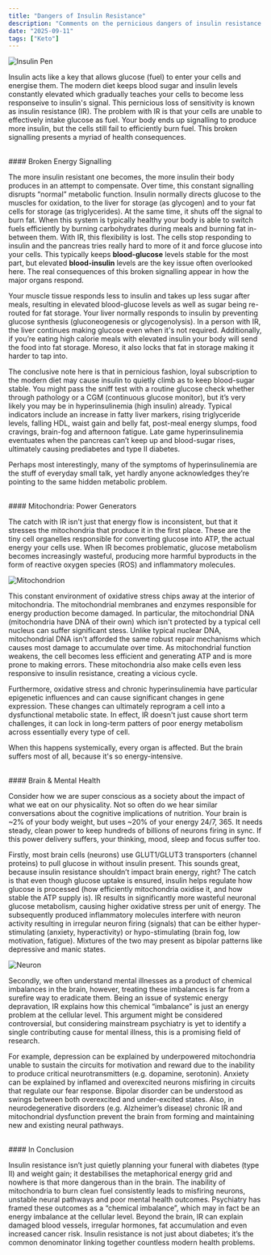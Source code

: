 ```yaml
---
title: "Dangers of Insulin Resistance"
description: "Comments on the pernicious dangers of insulin resistance and its ripple effect over your physical and mental health."
date: "2025-09-11"
tags: ["Keto"]
---
```


![Insulin Pen](/images/insulin-resistance/insulin-pen.png)

Insulin acts like a key that allows glucose (fuel) to enter your cells and energise them. The modern diet keeps blood sugar and insulin levels constantly elevated which gradually teaches your cells to become less responseive to insulin's signal. This pernicious loss of sensitivity is known as insulin resistance (IR). The problem with IR is that your cells are unable to effectively intake glucose as fuel. Your body ends up signalling to produce more insulin, but the cells still fail to efficiently burn fuel. This broken signalling presents a myriad of health consequences.

<br/>
#### Broken Energy Signalling

The more insulin resistant one becomes, the more insulin their body produces in an attempt to compensate. Over time, this constant signalling disrupts “normal” metabolic function. Insulin normally directs glucose to the muscles for oxidation, to the liver for storage (as glycogen) and to your fat cells for storage (as triglycerides). At the same time, it shuts off the signal to burn fat. When this system is typically healthy your body is able to switch fuels efficiently by burning carbohydrates during meals and burning fat in-between them. With IR, this flexibility is lost. The cells stop responding to insulin and the pancreas tries really hard to more of it and force glucose into your cells. This typically keeps **blood-glucose** levels stable for the most part, but elevated **blood-insulin** levels are the key issue often overlooked here. The real consequences of this broken signalling appear in how the major organs respond.

Your muscle tissue responds less to insulin and takes up less sugar after meals, resulting in elevated blood-glucose levels as well as sugar being re-routed for fat storage. Your liver normally responds to insulin by preventing glucose synthesis (gluconeogenesis or glycogenolysis). In a person with IR, the liver continues making glucose even when it's not required. Additionally, if you’re eating high calorie meals with elevated insulin your body will send the food into fat storage. Moreso, it also locks that fat in storage making it harder to tap into.

The conclusive note here is that in pernicious fashion, loyal subscription to the modern diet may cause insulin to quietly climb as to keep blood-sugar stable. You might pass the sniff test with a routine glucose check whether through pathology or a CGM (continuous glucose monitor), but it’s very likely you may be in hyperinsulinemia (high insulin) already. Typical indicators include an increase in fatty liver markers, rising triglyceride levels, falling HDL, waist gain and belly fat, post-meal energy slumps, food cravings, brain-fog and afternoon fatigue. Late game hyperinsulinemia eventuates when the pancreas can’t keep up and blood-sugar rises, ultimately causing prediabetes and type II diabetes.

Perhaps most interestingly, many of the symptoms of hyperinsulinemia are the stuff of everyday small talk, yet hardly anyone acknowledges they’re pointing to the same hidden metabolic problem.

<br/>
#### Mitochondria: Power Generators

The catch with IR isn't just that energy flow is inconsistent, but that it stresses the mitochondria that produce it in the first place. These are the tiny cell organelles responsible for converting glucose into ATP, the actual energy your cells use. When IR becomes problematic, glucose metabolism becomes increasingly wasteful, producing more harmful byproducts in the form of reactive oxygen species (ROS) and inflammatory molecules.

![Mitochondrion](/images/insulin-resistance/mitochondrion.jpg)

This constant environment of oxidative stress chips away at the interior of mitochondria. The mitochondrial membranes and enzymes responsible for energy production become damaged. In particular, the mitochondrial DNA (mitochondria have DNA of their own) which isn't protected by a typical cell nucleus can suffer significant stess. Unlike typical nuclear DNA, mitochondrial DNA isn't afforded the same robust repair mechanisms which causes most damage to accumulate over time. As mitochondrial function weakens, the cell becomes less efficient and generating ATP and is more prone to making errors. These mitochondria also make cells even less responsive to insulin resistance, creating a vicious cycle.

Furthermore, oxidative stress and chronic hyperinsulinemia have particular epigenetic influences and can cause significant changes in gene expression. These changes can ultimately reprogram a cell into a dysfunctional metabolic state. In effect, IR doesn't just cause short term challenges, it can lock in long-term patters of poor energy metabolism across essentially every type of cell.

When this happens systemically, every organ is affected. But the brain suffers most of all, because it's so energy-intensive.

<br/>
#### Brain & Mental Health

Consider how we are super conscious as a society about the impact of what we eat on our physicality. Not so often do we hear similar conversations about the cognitive implications of nutrition. Your brain is ~2% of your body weight, but uses ~20% of your energy 24/7, 365. It needs steady, clean power to keep hundreds of billions of neurons firing in sync. If this power delivery suffers, your thinking, mood, sleep and focus suffer too.

Firstly, most brain cells (neurons) use GLUT1/GLUT3 transporters (channel proteins) to pull glucose in without insulin present. This sounds great, because insulin resistance shouldn’t impact brain energy, right? The catch is that even though glucose uptake is ensured, insulin helps regulate how glucose is processed (how efficiently mitochondria oxidise it, and how stable the ATP supply is). IR results in significantly more wasteful neuronal glucose metabolism, causing higher oxidative stress per unit of energy. The subsequently produced inflammatory molecules interfere with neuron activity resulting in irregular neuron firing (signals) that can be either hyper-stimulating (anxiety, hyperactivity) or hypo-stimulating (brain fog, low motivation, fatigue). Mixtures of the two may present as bipolar patterns like depressive and manic states.

![Neuron](/images/insulin-resistance/neuron.png)

Secondly, we often understand mental illnesses as a product of chemical imbalances in the brain, however, treating these imbalances is far from a surefire way to eradicate them. Being an issue of systemic energy depravation, IR explains how this chemical “imbalance” is just an energy problem at the cellular level. This argument might be considered controversial, but considering mainstream psychiatry is yet to identify a single contributing cause for mental illness, this is a promising field of research.

For example, depression can be explained by underpowered mitochondria unable to sustain the circuits for motivation and reward due to the inability to produce critical neurotransmitters (e.g. dopamine, serotonin). Anxiety can be explained by inflamed and overexcited neurons misfiring in circuits that regulate our fear response. Bipolar disorder can be understood as swings between both overexcited and under-excited states. Also, in neurodegenerative disorders (e.g. Alzheimer’s disease) chronic IR and mitochondrial dysfunction prevent the brain from forming and maintaining new and existing neural pathways.

<br/>
#### In Conclusion

Insulin resistance isn’t just quietly planning your funeral with diabetes (type II) and weight gain; it destabilises the metaphorical energy grid and nowhere is that more dangerous than in the brain. The inability of mitochondria to burn clean fuel consistently leads to misfiring neurons, unstable neural pathways and poor mental health outcomes. Psychiatry has framed these outcomes as a “chemical imbalance”, which may in fact be an energy imbalance at the cellular level. Beyond the brain, IR can explain damaged blood vessels, irregular hormones, fat accumulation and even increased cancer risk. Insulin resistance is not just about diabetes; it’s the common denominator linking together countless modern health problems.
